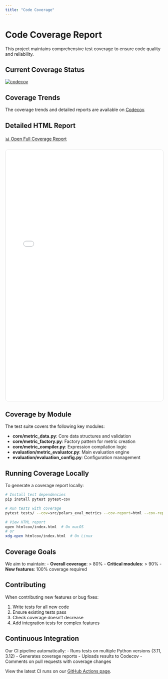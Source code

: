 ```yaml
---
title: "Code Coverage"
---
```


# Code Coverage Report

This project maintains comprehensive test coverage to ensure code quality and reliability.

## Current Coverage Status

[![codecov](https://codecov.io/gh/elong0527/demo_eval_metric/branch/main/graph/badge.svg)](https://codecov.io/gh/elong0527/demo_eval_metric)

## Coverage Trends

The coverage trends and detailed reports are available on [Codecov](https://codecov.io/gh/elong0527/demo_eval_metric).

## Detailed HTML Report

<div style="margin: 20px 0;">
  <a href="htmlcov/index.html" class="btn btn-primary" target="_blank">
    📊 Open Full Coverage Report
  </a>
</div>

<iframe src="htmlcov/index.html" width="100%" height="800px" style="border: 1px solid #ddd; border-radius: 8px;"></iframe>

## Coverage by Module

The test suite covers the following key modules:

- **core/metric_data.py**: Core data structures and validation
- **core/metric_factory.py**: Factory pattern for metric creation
- **core/metric_compiler.py**: Expression compilation logic
- **evaluation/metric_evaluator.py**: Main evaluation engine
- **evaluation/evaluation_config.py**: Configuration management

## Running Coverage Locally

To generate a coverage report locally:

```bash
# Install test dependencies
pip install pytest pytest-cov

# Run tests with coverage
pytest tests/ --cov=src/polars_eval_metrics --cov-report=html --cov-report=term

# View HTML report
open htmlcov/index.html  # On macOS
# or
xdg-open htmlcov/index.html  # On Linux
```

## Coverage Goals

We aim to maintain:
- **Overall coverage**: > 80%
- **Critical modules**: > 90%
- **New features**: 100% coverage required

## Contributing

When contributing new features or bug fixes:

1. Write tests for all new code
2. Ensure existing tests pass
3. Check coverage doesn't decrease
4. Add integration tests for complex features

## Continuous Integration

Our CI pipeline automatically:
- Runs tests on multiple Python versions (3.11, 3.12)
- Generates coverage reports
- Uploads results to Codecov
- Comments on pull requests with coverage changes

View the latest CI runs on our [GitHub Actions page](https://github.com/elong0527/demo_eval_metric/actions/workflows/test.yml).